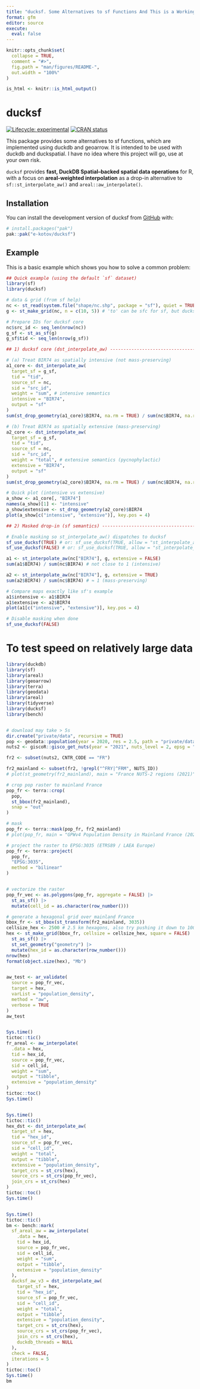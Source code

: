 ```yaml
---
title: "ducksf. Some Alternatives to sf Functions And This is a Working Title"
format: gfm
editor: source
execute: 
  eval: false
---
```


<!-- README.md is generated from README.qmd. Please edit that file -->


```r
knitr::opts_chunk$set(
  collapse = TRUE,
  comment = "#>",
  fig.path = "man/figures/README-",
  out.width = "100%"
)

is_html <- knitr::is_html_output()
```

# ducksf

<!-- badges: start -->
[![Lifecycle: experimental](https://img.shields.io/badge/lifecycle-experimental-orange.svg)](https://lifecycle.r-lib.org/articles/stages.html#experimental)
[![CRAN status](https://www.r-pkg.org/badges/version/ducksf)](https://CRAN.R-project.org/package=ducksf)
<!-- badges: end -->

This package provides some alternatives to sf functions, which are implemented using duckdb and geoarrow. It is intended to be used with duckdb and duckspatial. I have no idea where this project will go, use at your own risk.

`ducksf` provides **fast, DuckDB Spatial–backed spatial data operations** for R,  
with a focus on **areal-weighted interpolation** as a drop-in alternative to  
`sf::st_interpolate_aw()` and `areal::aw_interpolate()`.


## Installation

You can install the development version of ducksf from [GitHub](https://github.com/e-kotov/ducksf) with:

``` r
# install.packages("pak")
pak::pak("e-kotov/ducksf")
```

## Example

This is a basic example which shows you how to solve a common problem:

```r
## Quick example (using the default `sf` dataset)
library(sf)
library(ducksf)

# data & grid (from sf help)
nc <- st_read(system.file("shape/nc.shp", package = "sf"), quiet = TRUE)
g <- st_make_grid(nc, n = c(10, 5)) # 'to' can be sfc for sf, but ducksf core needs an sf with an ID

# Prepare IDs for ducksf core
nc$src_id <- seq_len(nrow(nc))
g_sf <- st_as_sf(g)
g_sf$tid <- seq_len(nrow(g_sf))

## 1) ducksf core (dst_interpolate_aw) --------------------------------------

# (a) Treat BIR74 as spatially intensive (not mass-preserving)
a1_core <- dst_interpolate_aw(
  target_sf = g_sf,
  tid = "tid",
  source_sf = nc,
  sid = "src_id",
  weight = "sum", # intensive semantics
  intensive = "BIR74",
  output = "sf"
)
sum(st_drop_geometry(a1_core)$BIR74, na.rm = TRUE) / sum(nc$BIR74, na.rm = TRUE)

# (b) Treat BIR74 as spatially extensive (mass-preserving)
a2_core <- dst_interpolate_aw(
  target_sf = g_sf,
  tid = "tid",
  source_sf = nc,
  sid = "src_id",
  weight = "total", # extensive semantics (pycnophylactic)
  extensive = "BIR74",
  output = "sf"
)
sum(st_drop_geometry(a2_core)$BIR74, na.rm = TRUE) / sum(nc$BIR74, na.rm = TRUE)

# Quick plot (intensive vs extensive)
a_show <- a1_core[, "BIR74"]
names(a_show)[1] <- "intensive"
a_show$extensive <- st_drop_geometry(a2_core)$BIR74
plot(a_show[c("intensive", "extensive")], key.pos = 4)

## 2) Masked drop-in (sf semantics) -----------------------------------------

# Enable masking so st_interpolate_aw() dispatches to ducksf
sf_use_ducksf(TRUE) # or: sf_use_ducksf(TRUE, allow = "st_interpolate_aw")
sf_use_ducksf(FALSE) # or: sf_use_ducksf(TRUE, allow = "st_interpolate_aw")

a1 <- st_interpolate_aw(nc["BIR74"], g, extensive = FALSE)
sum(a1$BIR74) / sum(nc$BIR74) # not close to 1 (intensive)

a2 <- st_interpolate_aw(nc["BIR74"], g, extensive = TRUE)
sum(a2$BIR74) / sum(nc$BIR74) # ≈ 1 (mass-preserving)

# Compare maps exactly like sf's example
a1$intensive <- a1$BIR74
a1$extensive <- a2$BIR74
plot(a1[c("intensive", "extensive")], key.pos = 4)

# Disable masking when done
sf_use_ducksf(FALSE)
```


# To test speed on relatively large data

```r
library(duckdb)
library(sf)
library(areal)
library(geoarrow)
library(terra)
library(geodata)
library(areal)
library(tidyverse)
library(ducksf)
library(bench)


# download may take > 5s
dir.create("private/data", recursive = TRUE)
pop <- geodata::population(year = 2020, res = 2.5, path = "private/data") # GPWv4 density
nuts2 <- giscoR::gisco_get_nuts(year = "2021", nuts_level = 2, epsg = "4326")

fr2 <- subset(nuts2, CNTR_CODE == "FR")

fr2_mainland <- subset(fr2, !grepl("^FRY|^FRM", NUTS_ID))
# plot(st_geometry(fr2_mainland), main = "France NUTS-2 regions (2021)")

# crop pop raster to mainland France
pop_fr <- terra::crop(
  pop,
  st_bbox(fr2_mainland),
  snap = "out"
)

# mask
pop_fr <- terra::mask(pop_fr, fr2_mainland)
# plot(pop_fr, main = "GPWv4 Population Density in Mainland France (2020)")

# project the raster to EPSG:3035 (ETRS89 / LAEA Europe)
pop_fr <- terra::project(
  pop_fr,
  "EPSG:3035",
  method = "bilinear"
)


# vectorize the raster
pop_fr_vec <- as.polygons(pop_fr, aggregate = FALSE) |>
  st_as_sf() |>
  mutate(cell_id = as.character(row_number()))

# generate a hexagonal grid over mainland France
bbox_fr <- st_bbox(st_transform(fr2_mainland, 3035))
cellsize_hex <- 2500 # 2.5 km hexagons, also try pushing it down to 1000 m
hex <- st_make_grid(bbox_fr, cellsize = cellsize_hex, square = FALSE) |>
  st_as_sf() |>
  st_set_geometry("geometry") |>
  mutate(hex_id = as.character(row_number()))
nrow(hex)
format(object.size(hex), "Mb")


aw_test <- ar_validate(
  source = pop_fr_vec,
  target = hex,
  varList = "population_density",
  method = "aw",
  verbose = TRUE
)
aw_test


Sys.time()
tictoc::tic()
fr_areal <- aw_interpolate(
  .data = hex,
  tid = hex_id,
  source = pop_fr_vec,
  sid = cell_id,
  weight = "sum",
  output = "tibble",
  extensive = "population_density"
)
tictoc::toc()
Sys.time()


Sys.time()
tictoc::tic()
hex_dst <- dst_interpolate_aw(
  target_sf = hex,
  tid = "hex_id",
  source_sf = pop_fr_vec,
  sid = "cell_id",
  weight = "total",
  output = "tibble",
  extensive = "population_density",
  target_crs = st_crs(hex),
  source_crs = st_crs(pop_fr_vec),
  join_crs = st_crs(hex)
)
tictoc::toc()
Sys.time()


Sys.time()
tictoc::tic()
bm <- bench::mark(
  sf_areal_aw = aw_interpolate(
    .data = hex,
    tid = hex_id,
    source = pop_fr_vec,
    sid = cell_id,
    weight = "sum",
    output = "tibble",
    extensive = "population_density"
  ),
  ducksf_aw_v3 = dst_interpolate_aw(
    target_sf = hex,
    tid = "hex_id",
    source_sf = pop_fr_vec,
    sid = "cell_id",
    weight = "total",
    output = "tibble",
    extensive = "population_density",
    target_crs = st_crs(hex),
    source_crs = st_crs(pop_fr_vec),
    join_crs = st_crs(hex),
    duckdb_threads = NULL
  ),
  check = FALSE,
  iterations = 5
)
tictoc::toc()
Sys.time()
bm
```
